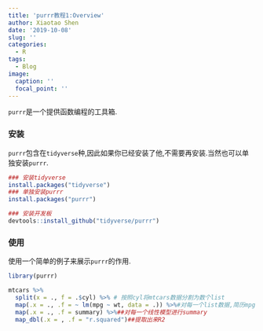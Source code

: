```yaml
---
title: 'purrr教程1:Overview'
author: Xiaotao Shen
date: '2019-10-08'
slug: ''
categories:
  - R
tags:
  - Blog
image:
  caption: ''
  focal_point: ''
---
```



`purrr`是一个提供函数编程的工具箱.


### 安装

`purrr`包含在`tidyverse`种,因此如果你已经安装了他,不需要再安装.当然也可以单独安装`purrr`.

```r
### 安装tidyverse
install.packages("tidyverse")
### 单独安装purrr
install.packages("purrr")

### 安装开发板
devtools::install_github("tidyverse/purrr")
```

### 使用

使用一个简单的例子来展示`purrr`的作用.

```r
library(purrr)

mtcars %>%
  split(x = ., f = .$cyl) %>% # 按照cyl将mtcars数据分割为数个list
  map(.x = ., .f = ~ lm(mpg ~ wt, data = .)) %>%#对每一个list数据,简历mpg和wt的线性模型
  map(.x = ., .f = summary) %>%##对每一个线性模型进行summary
  map_dbl(.x = , .f = "r.squared")##提取出来R2
```



